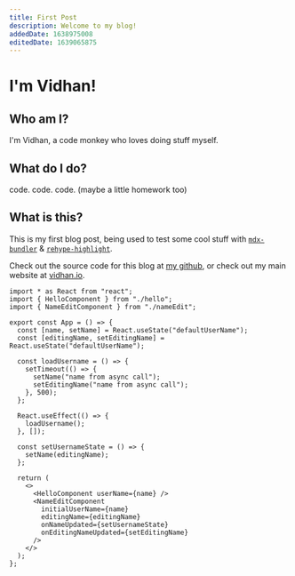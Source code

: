 ```yaml
---
title: First Post
description: Welcome to my blog!
addedDate: 1638975008
editedDate: 1639065875
---
```


# I'm Vidhan!

## Who am I?

I'm Vidhan, a code monkey who loves doing stuff myself.

## What do I do?

code. code. code. (maybe a little homework too)

## What is this?

This is my first blog post, being used to test some cool stuff with [`mdx-bundler`](https://github.com/kentcdodds/mdx-bundler) & [`rehype-highlight`](https://github.com/rehypejs/rehype-highlight).

Check out the source code for this blog at [my github](https://github.com/vidhanio/blog), or check out my main website at [vidhan.io](https://vidhan.io).

```tsx
import * as React from "react";
import { HelloComponent } from "./hello";
import { NameEditComponent } from "./nameEdit";

export const App = () => {
  const [name, setName] = React.useState("defaultUserName");
  const [editingName, setEditingName] = React.useState("defaultUserName");

  const loadUsername = () => {
    setTimeout(() => {
      setName("name from async call");
      setEditingName("name from async call");
    }, 500);
  };

  React.useEffect(() => {
    loadUsername();
  }, []);

  const setUsernameState = () => {
    setName(editingName);
  };

  return (
    <>
      <HelloComponent userName={name} />
      <NameEditComponent
        initialUserName={name}
        editingName={editingName}
        onNameUpdated={setUsernameState}
        onEditingNameUpdated={setEditingName}
      />
    </>
  );
};
```

